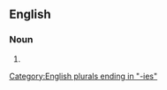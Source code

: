 ==English==

===Noun===
{{head|en|noun form}}

# {{plural of|chinaberry|lang=en}}

[[Category:English plurals ending in "-ies"]]